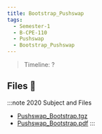```yaml
---
title: Bootstrap_Pushswap
tags:
  - Semester-1
  - B-CPE-110
  - Pushswap
  - Bootstrap_Pushswap
---
```

> Timeline: ?


## Files 📂

:::note 2020 Subject and Files
- [Pushswap_Bootstrap.tgz](https://github.com/Studio-17/Epitech-Subjects/raw/main/Semester-1/B-CPE-110/Pushswap/Bootstrap_Pushswap/Pushswap_Bootstrap.tgz)
- [Pushswap_Bootstrap.pdf](https://github.com/Studio-17/Epitech-Subjects/raw/main/Semester-1/B-CPE-110/Pushswap/Bootstrap_Pushswap/Pushswap_Bootstrap.pdf)
:::

